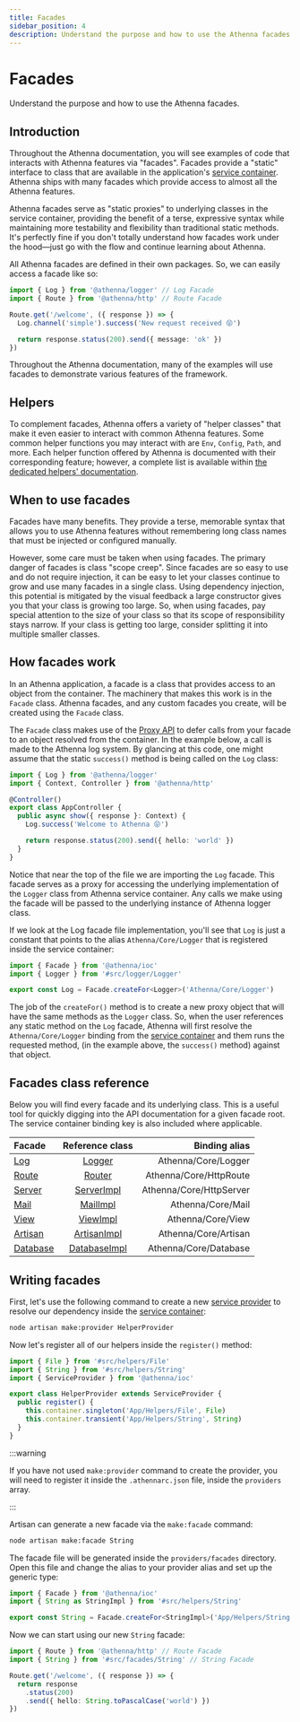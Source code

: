 ```yaml
---
title: Facades
sidebar_position: 4
description: Understand the purpose and how to use the Athenna facades.
---
```


# Facades

Understand the purpose and how to use the Athenna facades.

## Introduction

Throughout the Athenna documentation, you will see examples of code that
interacts with Athenna features via "facades". Facades provide a "static"
interface to class that are available in the application's [service container](/docs/architecture-concepts/service-container).
Athenna ships with many facades which provide access to almost all the Athenna
features.

Athenna facades serve as "static proxies" to underlying classes in the service
container, providing the benefit of a terse, expressive syntax while maintaining
more testability and flexibility than traditional static methods. It's perfectly
fine if you don't totally understand how facades work under the hood—just go
with the flow and continue learning about Athenna.

All Athenna facades are defined in their own packages. So, we can easily access
a facade like so:

```typescript
import { Log } from '@athenna/logger' // Log Facade
import { Route } from '@athenna/http' // Route Facade

Route.get('/welcome', ({ response }) => {
  Log.channel('simple').success('New request received 😝')

  return response.status(200).send({ message: 'ok' })
})
```

Throughout the Athenna documentation, many of the examples will use facades to
demonstrate various features of the framework.

## Helpers

To complement facades, Athenna offers a variety of "helper classes" that make it
even easier to interact with common Athenna features. Some common helper
functions you may interact with are `Env`, `Config`, `Path`, and more. Each helper
function offered by Athenna is documented with their corresponding feature;
however, a complete list is available within [the dedicated helpers' documentation](/docs/digging-deeper/helpers).

## When to use facades

Facades have many benefits. They provide a terse, memorable syntax that allows
you to use Athenna features without remembering long class names that must be
injected or configured manually.

However, some care must be taken when using facades. The primary danger of
facades is class "scope creep". Since facades are so easy to use and do not
require injection, it can be easy to let your classes continue to grow and use
many facades in a single class. Using dependency injection, this potential is
mitigated by the visual feedback a large constructor gives you that your class
is growing too large. So, when using facades, pay special attention to the size
of your class so that its scope of responsibility stays narrow. If your class
is getting too large, consider splitting it into multiple smaller classes.

## How facades work

In an Athenna application, a facade is a class that provides access to an
object from the container. The machinery that makes this work is in the `Facade`
class. Athenna facades, and any custom facades you create, will be created
using the `Facade` class.

The `Facade` class makes use of the [Proxy API](https://developer.mozilla.org/en-US/docs/Web/JavaScript/Reference/Global_Objects/Proxy)
to defer calls from your facade to an object resolved from the container. In the
example below, a call is made to the Athenna log system. By glancing at this
code, one might assume that the static `success()` method is being called on the
`Log` class:

```typescript
import { Log } from '@athenna/logger'
import { Context, Controller } from '@athenna/http'

@Controller()
export class AppController {
  public async show({ response }: Context) {
    Log.success('Welcome to Athenna 😝')

    return response.status(200).send({ hello: 'world' })
  }
}
```

Notice that near the top of the file we are importing the `Log` facade. This
facade serves as a proxy for accessing the underlying implementation of the
`Logger` class from Athenna service container. Any calls we make using the
facade will be passed to the underlying instance of Athenna logger class.

If we look at the Log facade file implementation, you'll see that `Log` is
just a constant that points to the alias `Athenna/Core/Logger` that is
registered inside the service container:

```typescript
import { Facade } from '@athenna/ioc'
import { Logger } from '#src/logger/Logger'

export const Log = Facade.createFor<Logger>('Athenna/Core/Logger')
```

The job of the `createFor()` method is to create a new proxy object that will
have the same methods as the `Logger` class. So, when the user references any
static method on the `Log` facade, Athenna will first resolve the
`Athenna/Core/Logger` binding from the [service container](/docs/architecture-concepts/service-container)
and them runs the requested method, (in the example above, the `success()`
method) against that object.

## Facades class reference

Below you will find every facade and its underlying class. This is a useful
tool for quickly digging into the API documentation for a given facade root.
The service container binding key is also included where applicable.

| Facade | Reference class | Binding alias |
|:----------|:-------:|-------------:|
| [Log](https://github.com/AthennaIO/Logger/blob/develop/src/facades/Log.ts)   | [Logger](https://github.com/AthennaIO/Logger/blob/develop/src/logger/Logger.ts)  |      Athenna/Core/Logger |
| [Route](https://github.com/AthennaIO/Http/blob/develop/src/facades/Route.ts)   | [Router](https://github.com/AthennaIO/Http/blob/develop/src/router/Router.ts)  |      Athenna/Core/HttpRoute |
| [Server](https://github.com/AthennaIO/Http/blob/develop/src/facades/Server.ts)   | [ServerImpl](https://github.com/AthennaIO/Http/blob/develop/src/server/ServerImpl.ts)  |      Athenna/Core/HttpServer |
| [Mail](https://github.com/AthennaIO/Mail/blob/develop/src/facades/Mail.ts)   | [MailImpl](https://github.com/AthennaIO/Mail/blob/develop/src/mail/MailImpl.ts)  |      Athenna/Core/Mail |
| [View](https://github.com/AthennaIO/View/blob/develop/src/facades/View.ts)   | [ViewImpl](https://github.com/AthennaIO/View/blob/develop/src/views/ViewImpl.ts)  |      Athenna/Core/View |
| [Artisan](https://github.com/AthennaIO/Artisan/blob/develop/src/facades/Artisan.ts)   | [ArtisanImpl](https://github.com/AthennaIO/Artisan/blob/develop/src/artisan/ArtisanImpl.ts)  |      Athenna/Core/Artisan |
| [Database](https://github.com/AthennaIO/Database/blob/develop/src/facades/Database.ts)   | [DatabaseImpl](https://github.com/AthennaIO/Database/blob/develop/src/database/DatabaseImpl.ts)  |      Athenna/Core/Database |

## Writing facades

First, let's use the following command to create a new [service provider](/docs/architecture-concepts/service-providers)
to resolve our dependency inside the [service container](/docs/architecture-concepts/service-container):

```bash
node artisan make:provider HelperProvider
```

Now let's register all of our helpers inside the `register()` method:

```typescript
import { File } from '#src/helpers/File'
import { String } from '#src/helpers/String'
import { ServiceProvider } from '@athenna/ioc'

export class HelperProvider extends ServiceProvider {
  public register() {
    this.container.singleton('App/Helpers/File', File)
    this.container.transient('App/Helpers/String', String)
  }
}
```

:::warning

If you have not used `make:provider` command to create the provider, you
will need to register it inside the `.athennarc.json` file, inside the
`providers` array.

:::

Artisan can generate a new facade via the `make:facade` command:

```bash
node artisan make:facade String
```

The facade file will be generated inside the `providers/facades` directory.
Open this file and change the alias to your provider alias and set up the
generic type:

```typescript
import { Facade } from '@athenna/ioc'
import { String as StringImpl } from '#src/helpers/String'

export const String = Facade.createFor<StringImpl>('App/Helpers/String')
```

Now we can start using our new `String` facade:

```typescript
import { Route } from '@athenna/http' // Route Facade
import { String } from '#src/facades/String' // String Facade

Route.get('/welcome', ({ response }) => {
  return response
    .status(200)
    .send({ hello: String.toPascalCase('world') })
})
```
